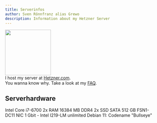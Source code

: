 ```yaml
---
title: Serverinfos
author: Sven Rönnfranz alias Grewo
description: Information about my Hetzner Server
---
```



[<img src="https://www.hetzner.com/_resources/themes/hetzner/images/logo/hetzner-logo.svg?m=1713188202" width="150px" hight="auto"></img>](https://hetzner.com)<br/>
I host my server at [Hetzner.com](https://hetzner.com).<br/>
You wanna know why. Take a look at my [FAQ](../2-faq).<br/>

## Serverhardware
<CardGrid stagger>
    <CustomCard title="CPU" icon="seti:hex" color='gold'>
        Intel Core i7-6700
    </CustomCard>
    <CustomCard title="RAM" icon="seti:hex" color='gold'>
        2x RAM 16384 MB DDR4
    </CustomCard>
    <CustomCard title="Drives" icon="seti:hex" color='gold'>
        2x SSD SATA 512 GB
    </CustomCard>
    <CustomCard title="Location" icon="seti:hex" color='gold'>
        FSN1-DC11
    </CustomCard>
    <CustomCard title="Networkcard" icon="seti:hex" color='gold'>
        NIC 1 Gbit - Intel I219-LM
    </CustomCard>
    <CustomCard title="Traffic" icon="seti:hex" color='gold'>
        unlimited
    </CustomCard>
    <CustomCard title="Operating system" icon="seti:hex" color='gold'>
    Debian 11: Codename "Bullseye"
    </CustomCard>
</CardGrid>
